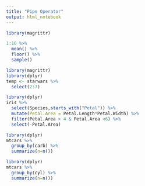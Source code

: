 ```yaml
---
title: "Pipe Operator"
output: html_notebook
---
```


```r
library(magrittr)

1:10 %>% 
  mean() %>% 
  floor() %>%
  sample()
```

```r
library(magrittr)
library(dplyr)
temp <- starwars %>%
  select(2:7)
```
```r
library(dplyr)
iris %>% 
  select(Species,starts_with("Petal")) %>%
  mutate(Petal.Area = Petal.Length*Petal.Width) %>%
  filter(Petal.Area > 4 & Petal.Area <6) %>%
  select(-Petal.Area)
```
```r
library(dplyr)
mtcars %>%
  group_by(carb) %>%
  summarize(n=n())
```
```r
library(dplyr)
mtcars %>% 
  group_by(cyl) %>%
  summarize(n=n())


```

